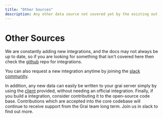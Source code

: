 ```yaml
---
title: "Other Sources"
description: Any other data source not covered yet by the existing out of the box integration
---
```


# Other Sources

We are constantly adding new integrations, and the docs may not always be up to date, so if you are looking for something that isn't covered here then check the [github](https://github.com/grai-io/grai-core/tree/master/grai-integrations) repo for integrations.

You can also request a new integration anytime by joining the [slack community](https://join.slack.com/t/graicommunity/shared_invite/zt-1il70kfeb-TaCm5fwHg_quWCpKNYyj6w).

In addition, any new data can easily be written to your grai server simply by using the [client](/tooling/client) provided, without needing an official integration.
Finally, if you build a integration, consider contributing it to the open-source code base.
Contributions which are accepted into the core codebase will continue to receive support from the Grai team long term.
Join us in slack to find out more.
